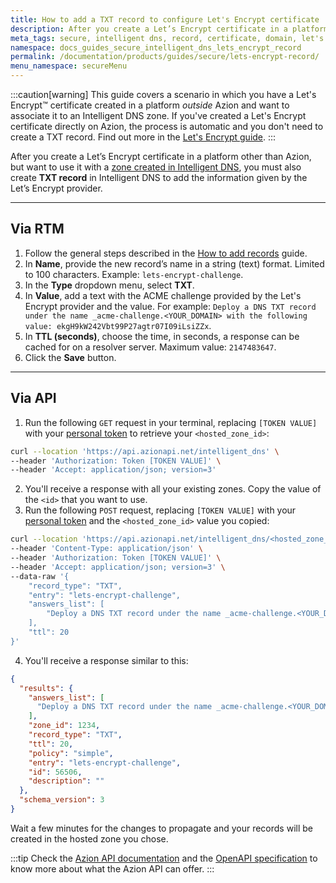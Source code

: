 ```yaml
---
title: How to add a TXT record to configure Let's Encrypt certificate
description: After you create a Let’s Encrypt certificate in a platform other than Azion, but want to use it with a zone created in Intelligent DNS, you must also create TXT record to add the information.
meta_tags: secure, intelligent dns, record, certificate, domain, let's encrypt
namespace: docs_guides_secure_intelligent_dns_lets_encrypt_record
permalink: /documentation/products/guides/secure/lets-encrypt-record/
menu_namespace: secureMenu
---
```



:::caution[warning]
This guide covers a scenario in which you have a Let's Encrypt™ certificate created in a platform *outside* Azion and want to associate it to an Intelligent DNS zone. If you've created a Let's Encrypt certificate directly on Azion, the process is automatic and you don't need to create a TXT record. Find out more in the [Let's Encrypt guide](/en/documentation/products/guides/how-to-generate-a-lets-encrypt-certificate/).
:::

After you create a Let’s Encrypt certificate in a platform other than Azion, but want to use it with a [zone created in Intelligent DNS](/en/documentation/products/guides/secure/intelligent-dns-configure-main-settings/), you must also create **TXT record** in Intelligent DNS to add the information given by the Let’s Encrypt provider.

---

## Via RTM

1. Follow the general steps described in the [How to add records](/en/documentation/products/guides/secure/add-records/) guide.
2. In **Name**, provide the new record’s name in a string (text) format. Limited to 100 characters. Example: `lets-encrypt-challenge`.
3. In the **Type** dropdown menu, select **TXT**.
4. In **Value**, add a text with the ACME challenge provided by the Let's Encrypt provider and the value. For example: `Deploy a DNS TXT record under the name _acme-challenge.<YOUR_DOMAIN> with the following value: ekgH9kW242Vbt99P27agtr07I09iLsiZZx`.
5. In **TTL (seconds)**, choose the time, in seconds, a response can be cached for on a resolver server. Maximum value: `2147483647`.
6. Click the **Save** button.

---

## Via API

1. Run the following `GET` request in your terminal, replacing `[TOKEN VALUE]` with your [personal token](/en/documentation/products/guides/personal-tokens/) to retrieve your `<hosted_zone_id>`:

```bash
curl --location 'https://api.azionapi.net/intelligent_dns' \
--header 'Authorization: Token [TOKEN VALUE]' \
--header 'Accept: application/json; version=3'
```

2. You'll receive a response with all your existing zones. Copy the value of the `<id>` that you want to use.
3. Run the following `POST` request, replacing `[TOKEN VALUE]` with your [personal token](/en/documentation/products/guides/personal-tokens/) and the `<hosted_zone_id>` value you copied:

```bash
curl --location 'https://api.azionapi.net/intelligent_dns/<hosted_zone_id>/records' \
--header 'Content-Type: application/json' \
--header 'Authorization: Token [TOKEN VALUE]' \
--header 'Accept: application/json; version=3' \
--data-raw '{
    "record_type": "TXT",
    "entry": "lets-encrypt-challenge",
    "answers_list": [
        "Deploy a DNS TXT record under the name _acme-challenge.<YOUR_DOMAIN> with the following value: ekgH9kW242Vbt99P27agtr07I09iLsiZZx"
    ],
    "ttl": 20
}'
```

4. You'll receive a response similar to this:

```json
{
  "results": {
    "answers_list": [
      "Deploy a DNS TXT record under the name _acme-challenge.<YOUR_DOMAIN> with the following value: ekgH9kW242Vbt99P27agtr07I09iLsiZZx"
    ],
    "zone_id": 1234,
    "record_type": "TXT",
    "ttl": 20,
    "policy": "simple",
    "entry": "lets-encrypt-challenge",
    "id": 56506,
    "description": ""
  },
  "schema_version": 3
}
```

Wait a few minutes for the changes to propagate and your records will be created in the hosted zone you chose.

:::tip
Check the [Azion API documentation](https://api.azion.com/) and the [OpenAPI specification](https://github.com/aziontech/azionapi-openapi/) to know more about what the Azion API can offer.
:::
